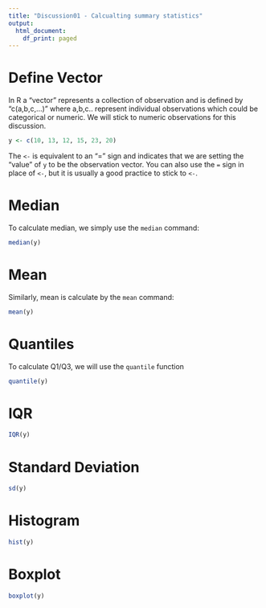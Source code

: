 ```yaml
---
title: "Discussion01 - Calcualting summary statistics"
output:
  html_document:
    df_print: paged
---
```


# Define Vector

In R a "vector" represents a collection of observation and
is defined by "c(a,b,c,...)" where a,b,c.. represent individual
observations which could be categorical or numeric. We will
stick to numeric observations for this discussion.


```r
y <- c(10, 13, 12, 15, 23, 20)
```

The `<-` is equivalent to an "=" sign and indicates that 
we are setting the "value" of `y` to be the observation vector.
You can also use the `=` sign  in place of `<-`, but it is 
usually a good practice to stick to `<-`.


# Median

To calculate median, we simply use the `median` command:

```r
median(y)
```

# Mean

Similarly, mean is calculate by the `mean` command:

```r
mean(y)
```

# Quantiles

To calculate Q1/Q3, we will use the `quantile` function 

```r
quantile(y)
```

# IQR

```r
IQR(y)
```

# Standard Deviation

```r
sd(y)
```

# Histogram

```r
hist(y)
```

# Boxplot

```r
boxplot(y)
```